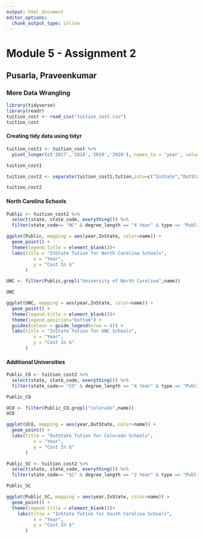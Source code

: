 ```yaml
---
output: html_document
editor_options: 
  chunk_output_type: inline
---
```


# Module 5 - Assignment 2
## Pusarla, Praveenkumar
### More Data Wrangling

```r
library(tidyverse)
library(readr)
tuition_cost <- read_csv("tuition_cost.csv")
tuition_cost
```

#### Creating tidy data using tidyr

```r

tuition_cost1 <- tuition_cost %>% 
  pivot_longer(c('2017','2018','2019','2020'), names_to = 'year', values_to = 'tution')

tuition_cost1

tuition_cost2 <- separate(tuition_cost1,tution,into=c("InState","OutState"),sep='/',convert=TRUE)

tuition_cost2

```
#### North Carolina Schools


```r

Public <- tuition_cost2 %>%
  select(state, state_code, everything()) %>%
  filter(state_code== "NC" & degree_length == "4 Year" & type == "Public")

ggplot(Public, mapping = aes(year,InState, color=name)) +
  geom_point() + 
  theme(legend.title = element_blank())+ 
  labs(title = "InState Tution for North Carolina Schools",
          x = "Year", 
          y = "Cost In $"
       ) 

```

```r

UNC <- filter(Public,grepl("University of North Carolina",name))

UNC

ggplot(UNC, mapping = aes(year,InState, color=name)) +
  geom_point() + 
  theme(legend.title = element_blank())+ 
  theme(legend.position="bottom") +
  guides(colour = guide_legend(nrow = 4)) +
  labs(title = "InState Tution for UNC Schools",
          x = "Year", 
          y = "Cost In $"
       ) 


```

#### Additional Universities

```r


Public_CO <- tuition_cost2 %>%
  select(state, state_code, everything()) %>%
  filter(state_code== "CO" & degree_length == "4 Year" & type == "Public")

Public_CO

UCO <- filter(Public_CO,grepl("Colorado",name))
UCO

ggplot(UCO, mapping = aes(year,OutState, color=name)) +
  geom_point() + 
  labs(title = "OutState Tution for Colorado Schools",
          x = "Year", 
          y = "Cost In $"
       ) 


```

```r
Public_SC <- tuition_cost2 %>%
  select(state, state_code, everything()) %>%
  filter(state_code== "SC" & degree_length == "2 Year" & type == "Public")

Public_SC

ggplot(Public_SC, mapping = aes(year,InState, color=name)) +
  geom_point() + 
  theme(legend.title = element_blank())+ 
    labs(title = "InState Tution for South Carolina Schools",
          x = "Year", 
          y = "Cost In $"
       ) 


```

